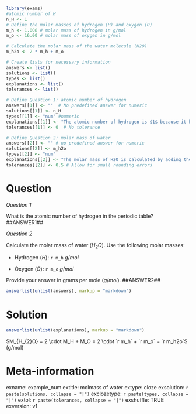 ```r
library(exams)
#atomic number of H
n_H <- 1
# Define the molar masses of hydrogen (H) and oxygen (O)
m_h <- 1.008 # molar mass of hydrogen in g/mol
m_o <- 16.00 # molar mass of oxygen in g/mol

# Calculate the molar mass of the water molecule (H2O)
m_h2o <- 2 * m_h + m_o
```

```r
# Create lists for necessary information
answers <- list()
solutions <- list()
types <- list()
explanations <- list()
tolerances <- list()

# Define Question 1: atomic number of hydrogen
answers[[1]] <- ""  # No predefined answer for numeric
solutions[[1]] <- n_H
types[[1]] <- "num" #numeric
explanations[[1]] <- "The atomic number of hydrogen is $1$ because it has one proton in its nucleus."
tolerances[[1]] <- 0  # No tolerance

# Define Question 2: molar mass of water
answers[[2]] <- "" # no predefined answer for numeric
solutions[[2]] <- m_h2o
types[[2]] <- "num" 
explanations[[2]] <- "The molar mass of H2O is calculated by adding the molar masses of two hydrogen atoms and one oxygen atom."
tolerances[[2]] <- 0.5 # Allow for small rounding errors
```

Question
========

*Question 1*

What is the atomic number of hydrogen in the periodic table? ##ANSWER1##

*Question 2*

Calculate the molar mass of water ($H_2O$). Use the following molar masses:

-   Hydrogen ($H$): `r m_h` $g/mol$

-   Oxygen ($O$): `r m_o` $g/mol$

Provide your answer in grams per mole ($g/mol$). ##ANSWER2##

```r
answerlist(unlist(answers), markup = "markdown")
```

Solution
========

```r
answerlist(unlist(explanations), markup = "markdown")
```

$M_{H_{2}O} = 2 \cdot M_H + M_O = 2 \cdot `r m_h` + `r m_o` = `r m_h2o`$ (g/mol)

Meta-information
================
exname: example_num 
extitle: molmass of water 
extype: cloze 
exsolution: `r paste(solutions, collapse = "|")` 
exclozetype: `r paste(types, collapse = "|")` 
extol: `r paste(tolerances, collapse = "|")` 
exshuffle: TRUE 
exversion: v1
